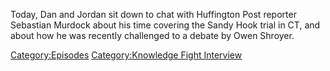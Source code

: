 {{DEFAULTSORT:
    #_EPISODE_0727:Chatting with Sebastian Murdock
}}{{Episode
    | title           = Chatting with Sebastian Murdock
    | caption         = [https://knowledgefight.libsyn.com/727-chatting-with-sebastian-murdock Listen to this episode on Libsyn]
    | episodeNumber   = 727
    | length          = 01:06:58
    | airDate         = September 21, 2022
    | previousEpisode = [[726: September 15-16, 2022]]
    | nextEpisode     = [[728: Elizabeth Williamson Returns Once More]]
}}

{{Stub}}

Today, Dan and Jordan sit down to chat with Huffington Post reporter Sebastian Murdock about his time covering the Sandy Hook trial in CT, and about how he was recently challenged to a debate by Owen Shroyer.

[[Category:Episodes]]
[[Category:Knowledge Fight Interview]]

